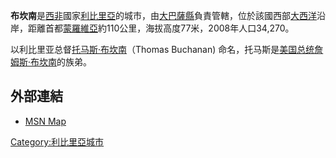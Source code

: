 {{Infobox settlement
<!--See the Table at Infobox Settlement for all fields and descriptions of usage-->
<!-- Basic info  ---------------->
|official_name          = 布坎南
|other_name             =
|native_name            = 
|nickname               =
|settlement_type        = <!--For Town or Village (Leave blank for the default City)-->
|motto                  =
<!-- images and maps  ----------->
|image_skyline          = BuchananLiberia.jpg
|imagesize              = 280px
|image_caption          =
|image_flag             =
|flag_size              =
|image_seal             =
|seal_size              =
|image_shield           =
|shield_size            =
|image_blank_emblem     =
|blank_emblem_type      =
|blank_emblem_size      =
|image_map              =
|mapsize                =
|map_caption            =
|image_map1             =
|mapsize1               =
|map_caption1           =
|image_dot_map          =
|dot_mapsize            =
|dot_map_caption        =
|dot_x =  |dot_y =
|pushpin_map            = Liberia <!-- the name of a location map as per http://en.wikipedia.org/wiki/Template:Location_map -->
|pushpin_label_position =bottom
|pushpin_mapsize        =300
|pushpin_map_caption    =
<!-- Location ------------------>
|coordinates_region     = LR
|subdivision_type       = 國家
|subdivision_name       = {{flag|Liberia}}
|subdivision_type1      = 縣
|subdivision_name1      = [[大巴薩縣|大巴薩縣]]
|subdivision_type2      = 
|subdivision_name2      = 
|subdivision_type3      =
|subdivision_name3      =
|subdivision_type4      =
|subdivision_name4      =
<!-- Politics ----------------->
|government_footnotes   =
|government_type        =
|leader_title           =
|leader_name            =
|leader_title1          =  <!-- for places with, say, both a mayor and a city manager -->
|leader_name1           =
|leader_title2          =
|leader_name2           =
|leader_title3          =
|leader_name3           =
|leader_title4          =
|leader_name4           =
|established_title      =  <!-- Settled -->
|established_date       =
|established_title2     =  <!-- Incorporated (town) -->
|established_date2      =
|established_title3     =  <!-- Incorporated (city) -->
|established_date3      =
<!-- Area    --------------------->
|area_magnitude         =
|unit_pref                =Imperial <!--Enter: Imperial, if Imperial (metric) is desired-->
|area_footnotes           =
|area_total_km2           =
|area_land_km2            = <!--See table @ Template:Infobox Settlement for details on automatic unit conversion-->
|area_water_km2           =
|area_total_sq_mi         =
|area_land_sq_mi          =
|area_water_sq_mi         =
|area_water_percent       =
|area_urban_km2           =
|area_urban_sq_mi         =
|area_metro_km2           =
|area_metro_sq_mi         =
|area_blank1_title        =
|area_blank1_km2          =
|area_blank1_sq_mi        =
<!-- Population   ----------------------->
|population_as_of               =
|population_footnotes           =
|population_note                =
|population_total               = 34270
|population_density_km2         =
|population_density_sq_mi       =
|population_metro               =
|population_density_metro_km2   =
|population_density_metro_sq_mi =
|population_urban               =
|population_density_urban_km2   =
|population_density_urban_sq_mi =
|population_blank1_title        =Ethnicities
|population_blank1              =
|population_blank2_title        =Religions
|population_blank2              =
|population_density_blank1_km2 =
|population_density_blank1_sq_mi =
<!-- General information  --------------->
|timezone               =
|utc_offset             =
|timezone_DST           =
|utc_offset_DST         =
|latd=05|latm=52 |lats=51 |latNS=N
|longd=10|longm=02|longs= 48|longEW=W
|elevation_footnotes    =  <!--for references: use <ref> </ref> tags-->
|elevation_m            =  77
|elevation_ft           =
<!-- Area/postal codes & others -------->
|postal_code_type       =  <!-- enter ZIP code, Postcode, Post code, Postal code... -->
|postal_code            =
|area_code              =
|blank_name             =
|blank_info             =
|blank1_name            =
|blank1_info            =
|website                =
|footnotes              =
}}

'''布坎南'''是[[西非|西非]]國家[[利比里亞|利比里亞]]的城市，由[[大巴薩縣|大巴薩縣]]負責管轄，位於該國西部[[大西洋|大西洋]]沿岸，距離首都[[蒙羅維亞|蒙羅維亞]]約110公里，海拔高度77米，2008年人口34,270。

以利比里亚总督[[托马斯·布坎南|托马斯·布坎南]]（Thomas Buchanan) 命名，托马斯是[[美国总统|美国总统]][[詹姆斯·布坎南|詹姆斯·布坎南]]的族弟。

==外部連結==
* [https://web.archive.org/web/20110606183441/http://maps.msn.com/(daweocasghtbtoy1dpmb3bfj)/map.aspx?lats1=5.880833&lons1=-10.046667&alts1=14&regn1=2 MSN Map]

{{coord|05|52|51|N| 10|02|48|W|region:LR_type:city|display=title}}

[[Category:利比里亞城市|Category:利比里亞城市]]